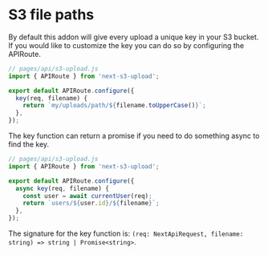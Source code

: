 # S3 file paths

By default this addon will give every upload a unique key in your S3 bucket. If you would like to customize the key you can do so by configuring the APIRoute.

```js
// pages/api/s3-upload.js
import { APIRoute } from 'next-s3-upload';

export default APIRoute.configure({
  key(req, filename) {
    return `my/uploads/path/${filename.toUpperCase()}`;
  },
});
```

The key function can return a promise if you need to do something async to find the key.

```js
// pages/api/s3-upload.js
import { APIRoute } from 'next-s3-upload';

export default APIRoute.configure({
  async key(req, filename) {
    const user = await currentUser(req);
    return `users/${user.id}/${filename}`;
  },
});
```

The signature for the key function is: `(req: NextApiRequest, filename: string) => string | Promise<string>`.

